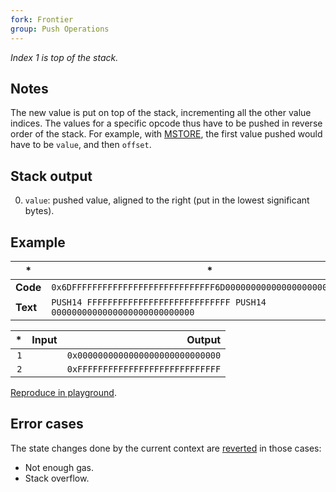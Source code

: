 ```yaml
---
fork: Frontier
group: Push Operations
---
```


*Index 1 is top of the stack.*

## Notes

The new value is put on top of the stack, incrementing all the other value indices. The values for a specific opcode thus have to be pushed in reverse order of the stack. For example, with [MSTORE](/#52), the first value pushed would have to be `value`, and then `offset`.

## Stack output

0. `value`: pushed value, aligned to the right (put in the lowest significant bytes).

## Example

| * | * |
|---|---|
| **Code** | `0x6DFFFFFFFFFFFFFFFFFFFFFFFFFFFF6D0000000000000000000000000000` |
| **Text** | `PUSH14 FFFFFFFFFFFFFFFFFFFFFFFFFFFF PUSH14 0000000000000000000000000000` |

| * | Input | Output |
|--:|------:|-------:|
| `1` | | `0x0000000000000000000000000000` |
| `2` | | `0xFFFFFFFFFFFFFFFFFFFFFFFFFFFF` |

[Reproduce in playground](/playground?unit=Wei&codeType=Mnemonic&code='zx~~~~~~~%5Cnz'~FFFFzPUSH14%200%01z~_).

## Error cases

The state changes done by the current context are [reverted](#FD) in those cases:
- Not enough gas.
- Stack overflow.
